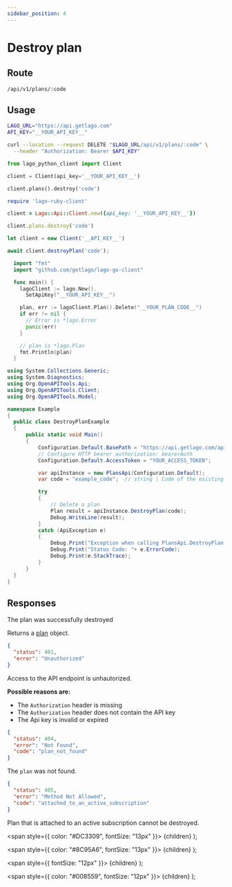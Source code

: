 ```yaml
---
sidebar_position: 4
---
```



# Destroy plan

## Route

```curl title="DELETE"
/api/v1/plans/:code
```

## Usage

<Tabs groupId="prog-language">
  <TabItem value="curl" label="Curl" default>

  ```bash
  LAGO_URL="https://api.getlago.com"
  API_KEY="__YOUR_API_KEY__"

  curl --location --request DELETE "$LAGO_URL/api/v1/plans/:code" \
    --header "Authorization: Bearer $API_KEY"
  ```
  </TabItem>

  <TabItem value="python" label="Python">

  ```python
  from lago_python_client import Client

  client = Client(api_key='__YOUR_API_KEY__')

  client.plans().destroy('code')
  ```
  </TabItem>

  <TabItem value="ruby" label="Ruby">

  ```ruby
  require 'lago-ruby-client'

  client = Lago::Api::Client.new({api_key: '__YOUR_API_KEY__'})

  client.plans.destroy('code')
  ```
  </TabItem>

  <TabItem value="javascript" label="Node.js">

  ```javascript
  let client = new Client('__API_KEY__')

  await client.destroyPlan('code');
  ```
  </TabItem>

  <TabItem value="go" label="Go">

  ```go
    import "fmt"
    import "github.com/getlago/lago-go-client"

    func main() {
      lagoClient := lago.New().
        SetApiKey("__YOUR_API_KEY__")

      plan, err := lagoClient.Plan().Delete("__YOUR_PLAN_CODE__")
      if err != nil {
        // Error is *lago.Error
        panic(err)
      }

      // plan is *lago.Plan
      fmt.Println(plan)
    }
  ```

  </TabItem>

  <TabItem value="csharp" label="C#">

  ```csharp
using System.Collections.Generic;
using System.Diagnostics;
using Org.OpenAPITools.Api;
using Org.OpenAPITools.Client;
using Org.OpenAPITools.Model;

namespace Example
{
    public class DestroyPlanExample
    {
        public static void Main()
        {
            Configuration.Default.BasePath = "https://api.getlago.com/api/v1";
            // Configure HTTP bearer authorization: bearerAuth
            Configuration.Default.AccessToken = "YOUR_ACCESS_TOKEN";

            var apiInstance = new PlansApi(Configuration.Default);
            var code = "example_code";  // string | Code of the existing plan

            try
            {
                // Delete a plan
                Plan result = apiInstance.DestroyPlan(code);
                Debug.WriteLine(result);
            }
            catch (ApiException e)
            {
                Debug.Print("Exception when calling PlansApi.DestroyPlan: " + e.Message );
                Debug.Print("Status Code: "+ e.ErrorCode);
                Debug.Print(e.StackTrace);
            }
        }
    }
}
  ```

  </TabItem>
</Tabs>

## Responses

<Tabs>
  <TabItem value="200" label="HTTP 200" default>
  The plan was successfully destroyed

  Returns a [plan](./plan-object) object.
  </TabItem>

  <TabItem value="401" label="HTTP 401">

  ```json
  {
    "status": 401,
    "error": "Unauthorized"
  }
  ```

  Access to the API endpoint is unhautorized.

  **Possible reasons are:**
  * The `Authorization` header is missing
  * The `Authorization` header does not contain the API key
  * The Api key is invalid or expired


  </TabItem>

  <TabItem value="404" label="HTTP 404">

  ```json
  {
    "status": 404,
    "error": "Not Found",
    "code": "plan_not_found"
  }
  ```

  The `plan` was not found.
  </TabItem>

  <TabItem value="405" label="HTTP 405">

  ```json
  {
    "status": 405,
    "error": "Method Not Allowed",
    "code": "attached_to_an_active_subscription"
  }
  ```

  Plan that is attached to an active subscription cannot be destroyed.
  </TabItem>
</Tabs>



  <span
    style={{
      color: "#DC3309",
      fontSize: "13px"
    }}>
    {children}
  </span>
);

  <span
    style={{
      color: "#8C95A6",
      fontSize: "13px"
    }}>
    {children}
  </span>
);

  <span
    style={{
      fontSize: "12px"
    }}>
    {children}
  </span>
);

  <span
    style={{
      color: "#008559",
      fontSize: "12px"
    }}>
    {children}
  </span>
);

